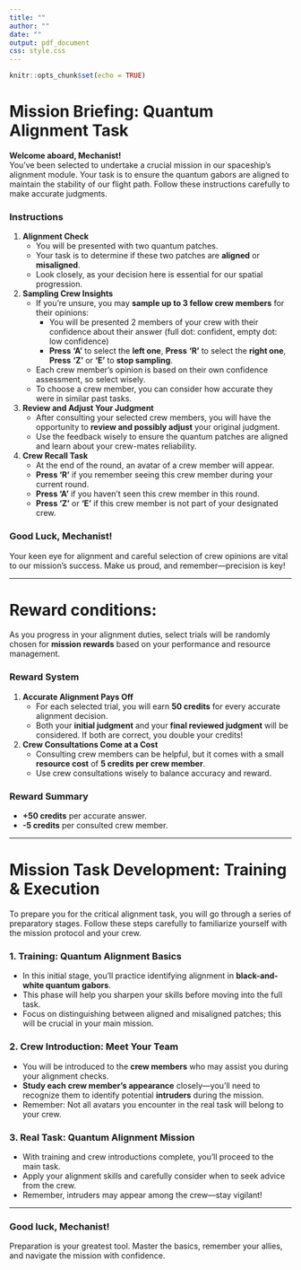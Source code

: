 ```yaml
---
title: ""
author: ""
date: ""
output: pdf_document
css: style.css
---
```


```r
knitr::opts_chunk$set(echo = TRUE)
```

# **Mission Briefing: Quantum Alignment Task**

**Welcome aboard, Mechanist!**\
You’ve been selected to undertake a crucial mission in our spaceship's alignment module. Your task is to ensure the quantum gabors are aligned to maintain the stability of our flight path. Follow these instructions carefully to make accurate judgments.

### **Instructions**

1.  **Alignment Check**
    -   You will be presented with two quantum patches.
    -   Your task is to determine if these two patches are **aligned** or **misaligned**.
    -   Look closely, as your decision here is essential for our spatial progression.
2.  **Sampling Crew Insights**
    -   If you’re unsure, you may **sample up to 3 fellow crew members** for their opinions:
        -   You will be presented 2 members of your crew with their confidence about their answer (full dot: confident, empty dot: low confidence)
        -   **Press** **'A'** to select the **left one**, **Press** **‘R’** to select the **right one**, **Press** **‘Z’** or **‘E’** to **stop sampling**.
    -   Each crew member's opinion is based on their own confidence assessment, so select wisely.
    -   To choose a crew member, you can consider how accurate they were in similar past tasks.
3.  **Review and Adjust Your Judgment**
    -   After consulting your selected crew members, you will have the opportunity to **review and possibly adjust** your original judgment.
    -   Use the feedback wisely to ensure the quantum patches are aligned and learn about your crew-mates reliability.
4.  **Crew Recall Task**
    -   At the end of the round, an avatar of a crew member will appear.
    -   **Press ‘R’** if you remember seeing this crew member during your current round.
    -   **Press ‘A’** if you haven't seen this crew member in this round.
    -   **Press ‘Z’** or **‘E’** if this crew member is not part of your designated crew.

### **Good Luck, Mechanist!**

Your keen eye for alignment and careful selection of crew opinions are vital to our mission's success. Make us proud, and remember—precision is key!

------------------------------------------------------------------------

# Reward conditions:

As you progress in your alignment duties, select trials will be randomly chosen for **mission rewards** based on your performance and resource management.

### **Reward System**

1.  **Accurate Alignment Pays Off**
    -   For each selected trial, you will earn **50 credits** for every accurate alignment decision.
    -   Both your **initial judgment** and your **final reviewed judgment** will be considered. If both are correct, you double your credits!
2.  **Crew Consultations Come at a Cost**
    -   Consulting crew members can be helpful, but it comes with a small **resource cost** of **5 credits per crew member**.
    -   Use crew consultations wisely to balance accuracy and reward.

### **Reward Summary**

-   **+50 credits** per accurate answer.
-   **-5 credits** per consulted crew member.

------------------------------------------------------------------------

# **Mission Task Development: Training & Execution**

To prepare you for the critical alignment task, you will go through a series of preparatory stages. Follow these steps carefully to familiarize yourself with the mission protocol and your crew.

### **1. Training: Quantum Alignment Basics**

-   In this initial stage, you’ll practice identifying alignment in **black-and-white quantum gabors**.
-   This phase will help you sharpen your skills before moving into the full task.
-   Focus on distinguishing between aligned and misaligned patches; this will be crucial in your main mission.

### **2. Crew Introduction: Meet Your Team**

-   You will be introduced to the **crew members** who may assist you during your alignment checks.
-   **Study each crew member’s appearance** closely—you’ll need to recognize them to identify potential **intruders** during the mission.
-   Remember: Not all avatars you encounter in the real task will belong to your crew.

### **3. Real Task: Quantum Alignment Mission**

-   With training and crew introductions complete, you’ll proceed to the main task.
-   Apply your alignment skills and carefully consider when to seek advice from the crew.
-   Remember, intruders may appear among the crew—stay vigilant!

------------------------------------------------------------------------

### **Good luck, Mechanist!**

Preparation is your greatest tool. Master the basics, remember your allies, and navigate the mission with confidence.
